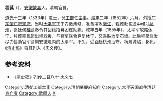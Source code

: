 '''程葆'''（{{bd|？||1860年|catIdx=C}}），[[安徽|安徽]][[歙县|歙县]]人。清朝官员。

[[道光|道光]]十三年（1833年）进士，分[[工部|工部]]任[[主事|主事]]。[[咸丰_(年号)|咸丰]]二年（1852年）六月，外授[[广东|广东]][[肇庆府|肇庆府]][[知府|知府]]。当时[[太平军|太平军]]正于安徽集结，准备进攻[[浙江|浙江]]，程葆赴任途中经过[[杭州|杭州]]，巡抚[[何桂清|何桂清]]奏令其回籍招募团练助剿。咸丰五年（1855年），太平军攻陷[[休宁|休宁]]，程葆率民团出境救援，与官军联合克复休宁，又乘胜收复[[石埭|石埭]]。此后程葆愈发尽力协助官军清剿安徽境内的太平军。不久，受召赴杭州助守。杭州城陷，身死。《[[清史稿|清史稿]]》将其列入《忠义传》。

==参考资料==
*《[[清史稿|清史稿]]》列传二百八十·忠义七

{{清朝人物小作品}}
{{道光十三年癸巳科殿試金榜}}
{{DEFAULTSORT:Cheng程}}
[[Category:清朝工部主事|Category:清朝工部主事]]
[[Category:清朝肇慶府知府|Category:清朝肇慶府知府]]
[[Category:太平天国战争清廷身亡者|Category:太平天国战争清廷身亡者]]
[[Category:歙縣人|Category:歙縣人]]
[[Category:程姓|X]]
